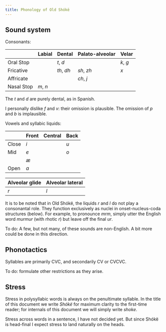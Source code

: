 ```yaml
---
title: Phonology of Old Shókë
---
```


## Sound system

Consonants:

|            | Labial    | Dental      | Palato-alveolar | Velar    |
-------------|-----------|-------------|-----------------|----------|
| Oral Stop  |           |  _t_, _d_   |                 |_k_, _g_  |
| Fricative  |           |  _th_, _dh_ | _sh_, _zh_      | _x_      |
| Affricate  |           |             | _ch_, _j_       |          |
| Nasal Stop |  _m_, _n_ |             |                 |          |

The _t_ and _d_ are purely dental, as in Spanish.

I personally dislike _f_ and _v_: their omission is plausible.  The omission of _p_ and _b_ is
implausible.

Vowels and syllabic liquids:

|            | Front     | Central     | Back    |
-------------|-----------|-------------|---------|
| Close      | _i_       |             | _u_     |
| Mid        | _e_       |             | _o_     |
|            | _æ_       |             |         |
| Open       | _a_       |             |         |

| Alveolar glide | Alveolar lateral |
|----------------|------------------|
| _r_            | _l_              |

It is to be noted that in Old Shókë, the liquids _r_ and _l_ do not play a consonantal role.  They
function exclusively as nuclei in onset-nucleus-coda structures (below).  For example, to pronounce
_mrm_, simply utter the English word _murmur_ (with rhotic _r_) but leave off the final _ur_.

To do: A few, but not many, of these sounds are non-English. A bit more could be done in this direction.

## Phonotactics

Syllables are primarily CVC, and secondarily CV or CVCVC.

To do: formulate other restrictions as they arise.

## Stress

Stress in polysyllabic words is always on the penultimate syllable. In the title of this document we
write _Shókë_ for maximum clarity to the first-time reader; for internals of this document we will
simply write _shoke_.

Stress across words in a sentence, I have not decided yet. But since Shókë is head-final I expect
stress to land naturally on the heads.
